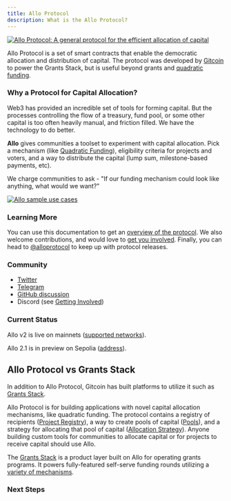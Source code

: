 ```yaml
---
title: Allo Protocol
description: What is the Allo Protocol?
---
```


<div className="mb-12 mt-16 flex flex-col items-center">
  <a href="https://allo.gitcoin.co/">
  <img src="/Allo Header-1.png"
  alt="Allo Protocol: A general protocol for the efficient allocation of capital" />
  </a>
</div>

Allo Protocol is a set of smart contracts that enable the democratic allocation
and distribution of capital. The protocol was developed by [ Gitcoin
](https://www.gitcoin.co/) to power the Grants Stack, but is useful beyond
grants and [quadratic funding](https://allo.expert/mechanisms/quadratic-funding).

### Why a Protocol for Capital Allocation?

Web3 has provided an incredible set of tools for forming capital. But the processes
controlling the flow of a treasury, fund pool, or some other capital is too often
heavily manual, and friction filled. We have the technology to do better.

**Allo** gives communities a toolset to experiment with capital allocation. Pick
a mechanism (like [Quadratic Funding](https://allo.expert/mechanisms/quadratic-funding)),
eligibility criteria for projects and voters, and a way to distribute the capital
(lump sum, milestone-based payments, etc).

We charge communities to ask - "If our funding mechanism could look like anything,
what would we want?"

<div className="mb-12 mt-4 flex flex-col items-center">
  <a href="https://allo.expert/builds">
  <img src="/Use Cases - 1.png" 
  alt="Allo sample use cases" />
  </a>
</div>

### Learning More

You can use this documentation to get an [overview of the
protocol](/overview). We also welcome contributions, and would love to 
[get you involved](development/getting-involved.md). Finally, you can head to
[@alloprotocol](https://x.com/alloprotocol) to keep up with protocol releases.

### Community

- [ Twitter ](https://twitter.com/alloprotocol)
- [ Telegram ](https://t.me/+2OHfGICIvPQxODFh)
- [ GitHub discussion ](https://github.com/orgs/allo-protocol/discussions)
- Discord (see [Getting Involved](development/getting-involved.md))

### Current Status

Allo v2 is live on mainnets ([supported networks](https://github.com/allo-protocol/allo-v2/blob/main/contracts/README.md)).

Allo 2.1 is in preview on Sepolia ([address](https://github.com/allo-protocol/allo-v2.1/tree/dev/contracts#deployed-contracts)).


## Allo Protocol vs  Grants Stack

In addition to Allo Protocol, Gitcoin has built platforms to utilize it such as
[Grants Stack](https://www.gitcoin.co/grants-stack).

Allo Protocol is for building applications with novel capital allocation
mechanisms, like quadratic funding. The protocol contains a registry of
recipients ([Project Registry](https://docs.allo.gitcoin.co/overview/registry)), a way to create
pools of capital ([Pools](https://docs.allo.gitcoin.co/overview/pool)), and a strategy
for allocating that pool of capital ([Allocation
Strategy](https://docs.allo.gitcoin.co/overview/allocation-strategy)). Anyone building
custom tools for communities to allocate capital or for projects to receive
capital should use Allo.

The [Grants Stack](https://www.gitcoin.co/grants-stack) is a product layer built
on Allo for operating grants programs. It powers fully-featured self-serve funding 
rounds utilizing a [variety of mechanisms](https://support.gitcoin.co/gitcoin-knowledge-base/gitcoin-grants-program/mechanisms).

### Next Steps


<Cards>
  <Card title="Conceptual Overview" href="/overview" />
  <Card title="Contracts" href="https://github.com/allo-protocol/allo-v2/tree/main/contracts" />
  <Card title="Getting Involved" href="/development/getting-involved" />
</Cards>
